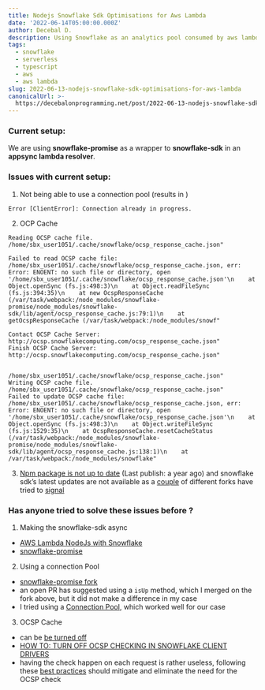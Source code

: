 ```yaml
---
title: Nodejs Snowflake Sdk Optimisations for Aws Lambda
date: '2022-06-14T05:00:00.000Z'
author: Decebal D.
description: Using Snowflake as an analytics pool consumed by aws lambda.
tags:
  - snowflake
  - serverless
  - typescript
  - aws
  - aws lambda
slug: 2022-06-13-nodejs-snowflake-sdk-optimisations-for-aws-lambda
canonicalUrl: >-
  https://decebalonprogramming.net/post/2022-06-13-nodejs-snowflake-sdk-optimisations-for-aws-lambda
---
```


### Current setup:

We are using **snowflake-promise** as a wrapper to **snowflake-sdk** in an **appsync lambda resolver**.


### Issues with current setup:

1. Not being able to use a connection pool (results in )

```
Error [ClientError]: Connection already in progress.
```

2. OCP Cache

```
Reading OCSP cache file. /home/sbx_user1051/.cache/snowflake/ocsp_response_cache.json"

Failed to read OCSP cache file: /home/sbx_user1051/.cache/snowflake/ocsp_response_cache.json, err: Error: ENOENT: no such file or directory, open '/home/sbx_user1051/.cache/snowflake/ocsp_response_cache.json'\n    at Object.openSync (fs.js:498:3)\n    at Object.readFileSync (fs.js:394:35)\n    at new OcspResponseCache (/var/task/webpack:/node_modules/snowflake-promise/node_modules/snowflake-sdk/lib/agent/ocsp_response_cache.js:79:1)\n    at getOcspResponseCache (/var/task/webpack:/node_modules/snowf"

Contact OCSP Cache Server: http://ocsp.snowflakecomputing.com/ocsp_response_cache.json"
Finish OCSP Cache Server: http://ocsp.snowflakecomputing.com/ocsp_response_cache.json"


/home/sbx_user1051/.cache/snowflake/ocsp_response_cache.json"
Writing OCSP cache file. /home/sbx_user1051/.cache/snowflake/ocsp_response_cache.json"
Failed to update OCSP cache file: /home/sbx_user1051/.cache/snowflake/ocsp_response_cache.json, err: Error: ENOENT: no such file or directory, open '/home/sbx_user1051/.cache/snowflake/ocsp_response_cache.json'\n    at Object.openSync (fs.js:498:3)\n    at Object.writeFileSync (fs.js:1529:35)\n    at OcspResponseCache.resetCacheStatus (/var/task/webpack:/node_modules/snowflake-promise/node_modules/snowflake-sdk/lib/agent/ocsp_response_cache.js:138:1)\n    at /var/task/webpack:/node_modules/snowflake"
```

3. [Npm package is not up to date](https://github.com/natesilva/snowflake-promise/pulls) (Last publish: a year ago) and snowflake sdk’s latest updates are not available as a [couple](https://github.com/natesilva/snowflake-promise/compare/master...flydata:master) of different forks have tried to [signal](https://github.com/natesilva/snowflake-promise/compare/master...timfenten:master)

### Has anyone tried to solve these issues before ?

1. Making the snowflake-sdk async

  - [AWS Lambda NodeJs with Snowflake](https://medium.com/@mazurkiewiczpw/aws-lambda-nodejs-with-snowflake-b5fdb35896e5)
  - [snowflake-promise](https://www.npmjs.com/package/snowflake-promise)

2. Using a connection Pool

  - [snowflake-promise fork](https://github.com/natesilva/snowflake-promise/pull/19/files)
  - an open PR has suggested using a `isUp` method, which I merged on the fork above, but it did not make a difference in my case
  - I tried using a [Connection Pool](https://github.com/Tellimer/snowflake-sdk-promise/blob/master/src/SnowflakePool.ts), which worked well for our case

3. OCSP Cache

  - can be [be turned off](https://www.snowflake.com/blog/latest-changes-to-how-snowflake-handles-ocsp/)
  - [HOW TO: TURN OFF OCSP CHECKING IN SNOWFLAKE CLIENT DRIVERS](https://community.snowflake.com/s/article/How-to-turn-off-OCSP-checking-in-Snowflake-client-drivers)
  - having the check happen on each request is rather useless, following these [best practices](https://docs.snowflake.com/en/user-guide/ocsp.html#best-practices) should mitigate and eliminate the need for the OCSP check
